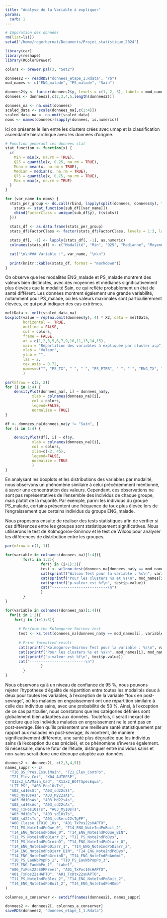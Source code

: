 ```yaml
---
title: "Analyse de la Variable à expliquer"
params:
  carb: 1
---
```

```r
# Imporation des données
rm(list=ls())
setwd("/home/rogerbernat/Documents/Projet_statistique_2024")

library(car)
library(reshape)
library(RColorBrewer)

colors <- brewer.pal(3, "Set2")

donnees2 <- readRDS("donnees_etape_1.Rdata", "rb")
mod_names <- c("ENG_malade", "PS_malade", "Sain")

donnees2$y <- factor(donnees2$y, levels = c(1, 2, 3), labels = mod_names)
donnees <- donnees2[,c(2,3,4,5,length(donnees2))]

donnees_na <- na.omit(donnees)
scaled_data <- scale(donnees_na[,c(1:4)])
scaled_data_na <- na.omit(scaled_data)
noms <- names(donnees)[sapply(donnees, is.numeric)]
```
Ici on présente le lien entre les clusters crées avec umap et la classification ascendante hierarchique avec les données d'origine.
```r
# Fonction generant les données stat
stat_function <- function(x) {
  c(
    Min = min(x, na.rm = TRUE),
    Q25 = quantile(x, 0.25, na.rm = TRUE),
    Mean = mean(x, na.rm = TRUE),
    Median = median(x, na.rm = TRUE),
    Q75 = quantile(x, 0.75, na.rm = TRUE),
    Max = max(x, na.rm = TRUE)
  )
}

for (var_name in noms) {
  stats_per_group <- do.call(rbind, lapply(split(donnees, donnees$y), function(sub_df) {
    stats <- stat_function(sub_df[[var_name]])
    cbind(FactorClass = unique(sub_df$y), t(stats))
  }))
  
  stats_df <- as.data.frame(stats_per_group)
  stats_df$FactorClass <- factor(stats_df$FactorClass, levels = 1:3, labels = levels(donnees$y))

  stats_df[, -1] <- lapply(stats_df[, -1], as.numeric)
  colnames(stats_df) <- c("Modalité", "Min", "Q25", "Medianne", "Moyenne", "Q75", "Max" )

  cat("\n\n### Variable :", var_name, "\n\n")
  
  print(knitr::kable(stats_df, format = "markdown"))
}
```

On observe que les modalités ENG_malade et PS_malade montrent des valeurs bien distinctes, avec des moyennes et médianes significativement plus élevées que la modalité Sain, ce qui reflète probablement un état de santé différent. Les données montrent également une grande variabilité, notamment pour PS_malade, où les valeurs maximales sont particulièrement élevées, ce qui peut indiquer des cas extrêmes.
```r

meltData <- melt(scaled_data_na)
boxplot(value ~ rep(na.omit(donnees$y), 4) * X2, data = meltData,
        horizontal =  TRUE,           
        outline = FALSE,  
        col = colors,  
        frame = FALSE,
        at = c(1,2,3,5,6,7,9,10,11,13,14,15),
        main = "Répartition des variables à expliquée par cluster acp",
        xlab = "Valeur",
        ylab = "",
        las = 2,
        cex.axis = 0.72,
        names=c("", "PS_TX", " ", " ", "PS_ETER", " ", " ", "ENG_TX", " ", " ", "ENG_ETER", " " )
        )
```


```r
par(mfrow = c(2, 2))
for (i in 1:4) {
    densityPlot(donnees_na[, i] ~ donnees_na$y,
            xlab = colnames(donnees_na)[i],
            col = colors,
            legend=FALSE,
            normalize = TRUE)
}

df <- donnees_na[donnees_na$y != "Sain", ]
for (i in 1:4) {

    densityPlot(df[, i] ~ df$y,
            xlab = colnames(donnees_na)[i],
            col = colors,
            xlim=c(-2, 45),
            legend=FALSE,
            normalize = TRUE
            )
}
```

En analysant les boxplots et les distributions des variables par modalité, nous observons un phénomène similaire à celui précédemment mentionné, à savoir une concentration des valeurs. Cependant, ces observations ne sont pas représentatives de l'ensemble des individus de chaque groupe, mais plutôt de la majorité. Par exemple, parmi les individus du groupe PS_malade, certains présentent une fréquence de toux plus élevée lors de l'engraissement que certains individus du groupe ENG_malade.

Nous proposons ensuite de réaliser des tests statistiques afin de vérifier si ces différences entre les groupes sont statistiquement significatives. Nous utiliserons le test de Kolmogorov-Smirnov  et le test de Wilcox pour analyser les différences de distribution entre les groupes.
```r
par(mfrow = c(1, 1))
```

```r

for(variable in colnames(donnees_na)[1:4]){
        for(i in 1:2){
                for(j in (i+1):3){
                test <- wilcox.test(donnees_na[donnees_na$y == mod_names[i],variable], donnees_na[donnees_na$y == mod_names[j], variable], exact = FALSE)
                cat(sprintf("Wilcox Test pour la variable : %s\n", variable))
                cat(sprintf("Pour les clusters %s et %s\n", mod_names[i], mod_names[j]))
                cat(sprintf("p-valeur est %f\n", test$p.value))
                cat("-------------------------\n")
                }
        }
}

for(variable in colnames(donnees_na)[1:4]){
  for(i in 1:2){
    for(j in (i+1):3){
      
      # Perform the Kolmogorov-Smirnov test
      test <- ks.test(donnees_na[donnees_na$y == mod_names[i], variable], donnees_na[donnees_na$y == mod_names[j], variable])
      
      # Print formatted result
      cat(sprintf("Kolmogorov-Smirnov Test pour la variable : %s\n", variable))
      cat(sprintf("Pour les clusters %s et %s\n", mod_names[i], mod_names[j]))
      cat(sprintf("p-valeur est %f\n", test$p.value))
      cat("-------------------------\n") 
                }
        }
}

```
Nous observons qu'à un niveau de confiance de 95 %, nous pouvons rejeter l'hypothèse d'égalité de répartition entre toutes les modalités deux à deux pour toutes les variables, à l'exception de la variable "toux en post-sevrage", où les malades en engraissement ont une répartition similaire à celle des individus sains, avec une probabilité de 53 %. Ainsi, à l'exception de ce cas particulier, nous constatons que les catégories définies sont globalement bien adaptées aux données.
Toutefois, il serait inexact de conclure que les individus malades en engraissement ne le sont pas en post-sevrage. Bien qu'ils présentent une meilleure santé statistiquement par rapport aux malades en post-sevrage, ils montrent, de manière significativement différente, une santé plus dégradée que les individus sains (à l'exception du cas précisé), et ce phénomène s'inverse également.
Si nécessaire, dans le futur de l'étude, distinguer entre individus sains et non-sains serait donc une découpe adaptée aux données.
```r
donnees2 <- donnees2[,-c(2,3,4,5)]
names_suppr <- c(
  "T16_BS_Pres.EssuiMain", "T21_Elev_ContPo",
  "T21_Elev_Cot", "X04_AUTRESP",
  "X13x2_LAVMain_Cad", "X13x2_BOTTSpecEqua",
  "LIT_PS", "A03_Pos10sTs",
  "A03_sd10sSt", "A03_sd22sSt",
  "A03_My10sAs", "A03_My22sAs",
  "A03_Md10sAs", "A03_Md22sAs",
  "A03_sd10sAs", "A03_sd22sAs",
  "A03_TxPos10sTs", "A03_My10sTs",
  "A03_Md10sTs", "A03_sd10sTs",
  "A03_sd22sTs", "A03_sdSero22sTgPP",
  "A08_Classe_1TO10_10s", "A01_TxPos22sHAPTO",
  "T11_PS_NoteIndPoQue_0", "T14_ENG_NoteIndPoBoit_2",
  "T14_ENG_NoteIndPoQue_0", "T14_ENG_NoteIndPoQue_BIN",
  "T11_PS_NoteIndPoDiarr_2", "T11_PS_NoteIndPoDys",
  "T11_PS_NoteIndPoGroinD", "T14_ENG_NoteIndPoDiarr_0",
  "T14_ENG_NoteIndPoDiarr_1", "T14_ENG_NoteIndPoDiarr_2",
  "T14_ENG_NoteIndPoDiarr_BIN", "T14_ENG_NoteIndPoDys",
  "T14_ENG_NoteIndPoGroinD", "T14_ENG_NoteIndPoAnémi",
  "T10_PS_EauNbPopPo_1", "T10_PS_EauNbPopPo_3",
  "T13_ENG_EauNbPo_1", "Label",
  "A06_TxPos22sSDRPreel", "A01_TxPos10sHAPTO",
  "A01_TxPos22sHAPTO", "A01_TxDtx22sHAPTO",
  "T11_PS_NoteIndPoBles_2", "T14_ENG_NoteIndPoBoit_2",
  "T14_ENG_NoteIndPoBoit_2", "T14_ENG_NoteIndPoHOmb"
)

colonnes_a_conserver <- setdiff(names(donnees2), names_suppr)

donnees2 <- donnees2[, colonnes_a_conserver]
saveRDS(donnees2, "donnees_etape_1_1.Rdata")
```